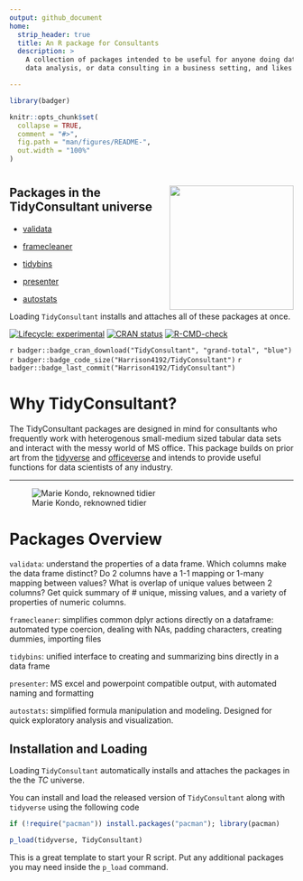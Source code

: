 ```yaml
---
output: github_document
home:
  strip_header: true
  title: An R package for Consultants
  description: >
    A collection of packages intended to be useful for anyone doing data science,
    data analysis, or data consulting in a business setting, and likes having a tidy workflow. 

---
```


<!-- README.md is generated from README.Rmd. Please edit that file -->

```r
library(badger)

knitr::opts_chunk$set(
  collapse = TRUE,
  comment = "#>",
  fig.path = "man/figures/README-",
  out.width = "100%"
)
```

#  <img src="man/figures/TCmememan.png" align="right" alt="" width="220" />

## Packages in the TidyConsultant universe

* [validata](https://harrison4192.github.io/validata/)

* [framecleaner](https://harrison4192.github.io/framecleaner/)

* [tidybins](https://harrison4192.github.io/tidybins/)

* [presenter](https://harrison4192.github.io/presenter/)

* [autostats](https://harrison4192.github.io/autostats/)

Loading `TidyConsultant` installs and attaches all of these packages at once. 

<!-- badges: start -->
[![Lifecycle: experimental](https://img.shields.io/badge/lifecycle-experimental-orange.svg)](https://lifecycle.r-lib.org/articles/stages.html)
[![CRAN status](https://www.r-pkg.org/badges/version/TidyConsultant)](https://CRAN.R-project.org/package=TidyConsultant)
[![R-CMD-check](https://github.com/Harrison4192/TidyConsultant/workflows/R-CMD-check/badge.svg)](https://github.com/Harrison4192/TidyConsultant/actions)

`r badger::badge_cran_download("TidyConsultant", "grand-total", "blue")`
`r badger::badge_code_size("Harrison4192/TidyConsultant")`
`r badger::badge_last_commit("Harrison4192/TidyConsultant")`

<!-- badges: end -->



# Why TidyConsultant?

The TidyConsultant packages are designed in mind for consultants who frequently work with heterogenous small-medium sized tabular data sets and interact with the messy world of MS office. This package builds on prior art from the [tidyverse](https://www.tidyverse.org/) and [officeverse](https://ardata-fr.github.io/officeverse/) and intends to provide useful functions for data scientists of any industry.   


***

![Marie Kondo, reknowned tidier](https://media.giphy.com/media/J2ZMQ2SENLxSSzr3uD/giphy.gif)



# Packages Overview

`validata`: understand the properties of a data frame. Which columns make the data frame distinct? Do 2 columns have a 1-1 mapping or 1-many mapping between values? What is overlap of unique values between 2 columns? Get quick summary of # unique, missing values, and a variety of properties of numeric columns.

`framecleaner`: simplifies common dplyr actions directly on a dataframe: automated type coercion, dealing with NAs, padding characters, creating dummies, importing files

`tidybins`: unified interface to creating and summarizing bins directly in a data frame

`presenter`: MS excel and powerpoint compatible output, with automated naming and formatting

`autostats`: simplified formula manipulation and modeling. Designed for quick exploratory analysis and visualization. 

## Installation and Loading

Loading `TidyConsultant` automatically installs and attaches the packages in the the *TC* universe.

You can install and load the released version of `TidyConsultant` along with `tidyverse` using the following code

```r
if (!require("pacman")) install.packages("pacman"); library(pacman)

p_load(tidyverse, TidyConsultant)
```

This is a great template to start your R script. Put any additional packages you may need inside the
`p_load` command. 


